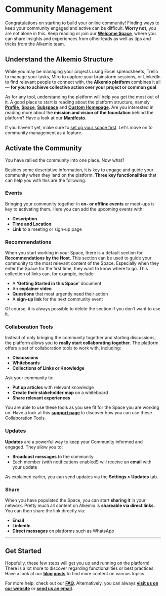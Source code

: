 # Community Management

Congratulations on starting to build your online community! Finding ways to keep your community engaged and active can be difficult. **Worry not**, you are not alone in this. Keep reading or join our **[Welcome Space](https://alkem.io/welcome-space/dashboard)**, where you can share insights and experiences from other leads as well as tips and tricks from the Alkemio team.

## Understand the Alkemio Structure

While you may be managing your projects using Excel spreadsheets, Trello to manage your tasks, Miro to capture your brainstorm sessions, or LinkedIn to find relevant people to connect with, the **Alkemio platform** combines it all— **for you to achieve collective action over your project or common goal**.

As for any tool, understanding the platform will help you get the most out of it. A good place to start is reading about the platform structure, namely **[Profile](/structure/profile)**, **[Space](/structure/space)**, **[Subspace](/structure/subspace)** and **[Custom Homepage](/structure/custom-homepage)**. Are you interested in reading more about the **mission and vision of the foundation** behind the platform? Have a look at our **[Manifesto](https://www.alkemio.org/manifesto/)**.

If you haven't yet, make sure to [set up your space first](/getting-started/create-space). Let's move on to community management as a feature.

## Activate the Community

You have rallied the community into one place. Now what?

Besides some descriptive information, it is key to engage and guide your community when they land on the platform. **Three key functionalities** that can help you with this are the following:

### Events

Bringing your community together in **on- or offline events** or meet-ups is key to activating them. Here you can add the upcoming events with:
- **Description**
- **Time and Location**
- **Link** to a meeting or sign-up page

### Recommendations

When you start working in your Space, there is a default section for **Recommendations by the Host**. This section can be used to guide your community to the most relevant content of the Space. Especially when they enter the Space for the first time, they want to know where to go. This collection of links can, for example, include:
- A **‘Getting Started in this Space’** document
- An **explainer video**
- **Questions** that most urgently need their action
- A **sign-up link** for the next community event

Of course, it is always possible to delete the section if you don’t want to use it.

### Collaboration Tools

Instead of only bringing the community together and starting discussions, the platform allows you to **really start collaborating together**. The platform offers a set of collaboration tools to work with, including:
- **Discussions**
- **Whiteboards**
- **Collections of Links or Knowledge**

Ask your community to:
- **Put up articles** with relevant knowledge
- **Create their stakeholder map** on a whiteboard
- **Share relevant experiences**

You are able to use these tools as you see fit for the Space you are working on. Have a look at this **[support page](#)** to discover how you can use these Collaboration Tools.

### Updates

**Updates** are a powerful way to keep your Community informed and engaged. They allow you to:
- **Broadcast messages** to the community
- Each member (with notifications enabled!) will receive an **email** with your update

As explained earlier, you can send updates via the **Settings > Updates** tab.

### Share

When you have populated the Space, you can start **sharing it** in your network. Pretty much all content on Alkemio is **shareable via direct links**. You can then share the link directly via:
- **Email**
- **LinkedIn**
- **Direct messages** on platforms such as WhatsApp

---

## Get Started

Hopefully, these few steps will get you up and running on the platform! There is a lot more to discover regarding functionalities or best practices. Have a look at our **[blog posts](https://welcome.alkem.io/blog/)** to find more content on various topics.

For more help, check out our **[FAQ](/faq)**. Alternatively, you can always **[visit us on our website](https://welcome.alkem.io/contact/)** or **[send us an email](mailto:info@alkem.io)**.